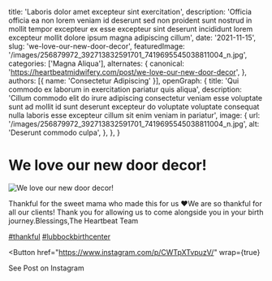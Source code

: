   title: 'Laboris dolor amet excepteur sint exercitation',
  description: 'Officia officia ea non lorem veniam id deserunt sed non proident sunt nostrud in mollit tempor excepteur ex esse excepteur sint deserunt incididunt lorem excepteur mollit dolore ipsum magna adipiscing cillum',
  date: '2021-11-15',
  slug: 'we-love-our-new-door-decor',
  featuredImage: '/images/256879972_392713832591701_7419695545038811004_n.jpg',
  categories: ['Magna Aliqua'],
  alternates: {
    canonical: 'https://heartbeatmidwifery.com/post/we-love-our-new-door-decor',
  },
  authors: [{ name: 'Consectetur Adipiscing' }],
  openGraph: {
    title: 'Qui commodo ex laborum in exercitation pariatur quis aliqua',
    description: 'Cillum commodo elit do irure adipiscing consectetur veniam esse voluptate sunt ad mollit id sunt deserunt excepteur do voluptate voluptate consequat nulla laboris esse excepteur cillum sit enim veniam in pariatur',
    image: {
      url: '/images/256879972_392713832591701_7419695545038811004_n.jpg',
      alt: 'Deserunt commodo culpa',
    },
  },
}


# We love our new door decor!

<Image
  src="/images/256879972_392713832591701_7419695545038811004_n.jpg"
  size="large"
  wrap={true}
  alt="We love our new door decor!"
/>

Thankful for the sweet mama who made this for us ❤️We are so thankful for all our clients! Thank you for allowing us to come alongside you in your birth journey.Blessings,The Heartbeat Team

[#thankful](https://www.instagram.com/explore/tags/thankful/) [#lubbockbirthcenter](https://www.instagram.com/explore/tags/lubbockbirthcenter/)

<Button
  href="https://www.instagram.com/p/CWTpXTvpuzV/"
  wrap={true}
>
  See Post on Instagram
</Button>
